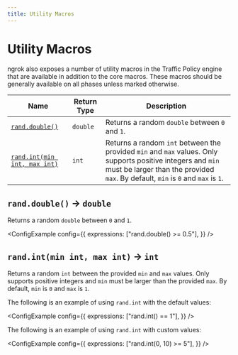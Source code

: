 ```yaml
---
title: Utility Macros
---
```



# Utility Macros

ngrok also exposes a number of utility macros in the Traffic Policy engine that are available in addition to the core macros. These macros should be generally available on all phases unless marked otherwise.

| Name                                                                       | Return Type | Description                                                                                                                                                                                                        |
| -------------------------------------------------------------------------- | ----------- | ------------------------------------------------------------------------------------------------------------------------------------------------------------------------------------------------------------------ |
| [`rand.double()`](#randdouble--double)                                     | `double`    | Returns a random `double` between `0` and `1`.                                                                                                                                                                     |
| [`rand.int(min int, max int)`](#randintmin-int-max-int--int)               | `int`       | Returns a random `int` between the provided `min` and `max` values. Only supports positive integers and `min` must be larger than the provided `max`. By default, `min` is `0` and `max` is `1`.                   |

## `rand.double()` → `double`

Returns a random `double` between `0` and `1`.

<ConfigExample
	config={{
		expressions: ["rand.double() >= 0.5"],
	}}
/>

## `rand.int(min int, max int)` → `int`

Returns a random `int` between the provided `min` and `max` values. Only
supports positive integers and `min` must be larger than the provided
`max`. By default, `min` is `0` and `max` is `1`.

The following is an example of using `rand.int` with the default values:

<ConfigExample
	config={{
		expressions: ["rand.int() == 1"],
	}}
/>

The following is an example of using `rand.int` with custom values:

<ConfigExample
	config={{
		expressions: ["rand.int(0, 10) >= 5"],
	}}
/>
